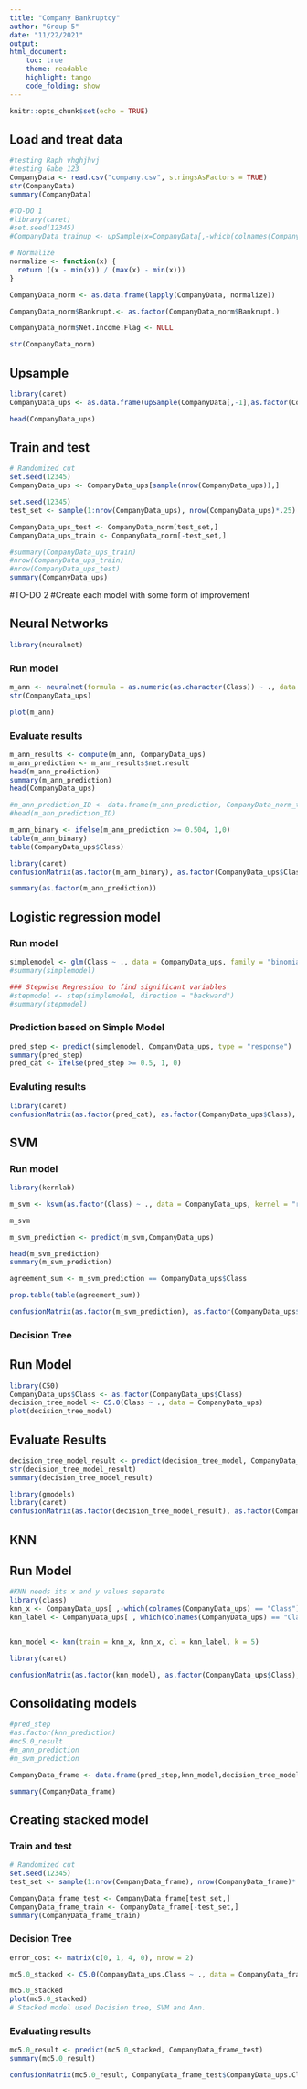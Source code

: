 ```yaml
---
title: "Company Bankruptcy"
author: "Group 5"
date: "11/22/2021"
output: 
html_document:
    toc: true
    theme: readable
    highlight: tango
    code_folding: show
---
```


```r
knitr::opts_chunk$set(echo = TRUE)
```
## Load and treat data
```r

#testing Raph vhghjhvj
#testing Gabe 123
CompanyData <- read.csv("company.csv", stringsAsFactors = TRUE)
str(CompanyData)
summary(CompanyData)

#TO-DO 1
#library(caret)
#set.seed(12345)
#CompanyData_trainup <- upSample(x=CompanyData[,-which(colnames(CompanyData)=="Bankrupt.")], y=CompanyData$Bankrupt.)

# Normalize
normalize <- function(x) {
  return ((x - min(x)) / (max(x) - min(x)))
}

CompanyData_norm <- as.data.frame(lapply(CompanyData, normalize))

CompanyData_norm$Bankrupt.<- as.factor(CompanyData_norm$Bankrupt.)

CompanyData_norm$Net.Income.Flag <- NULL

str(CompanyData_norm)


```

## Upsample

```r
library(caret)
CompanyData_ups <- as.data.frame(upSample(CompanyData[,-1],as.factor(CompanyData_norm$Bankrupt.)))

head(CompanyData_ups)

```
## Train and test
```r
# Randomized cut
set.seed(12345)
CompanyData_ups <- CompanyData_ups[sample(nrow(CompanyData_ups)),]

set.seed(12345)
test_set <- sample(1:nrow(CompanyData_ups), nrow(CompanyData_ups)*.25) 

CompanyData_ups_test <- CompanyData_norm[test_set,]
CompanyData_ups_train <- CompanyData_norm[-test_set,]

#summary(CompanyData_ups_train)
#nrow(CompanyData_ups_train)
#nrow(CompanyData_ups_test)
summary(CompanyData_ups)
```
#TO-DO 2
#Create each model with some form of improvement

## Neural Networks
```r
library(neuralnet)
```
### Run model

```r
m_ann <- neuralnet(formula = as.numeric(as.character(Class)) ~ ., data = CompanyData_ups, hidden = 3,stepmax = 1e8)
str(CompanyData_ups)
```
```r
plot(m_ann)
```
### Evaluate results
```r

m_ann_results <- compute(m_ann, CompanyData_ups)
m_ann_prediction <- m_ann_results$net.result
head(m_ann_prediction)
summary(m_ann_prediction)
head(CompanyData_ups)

#m_ann_prediction_ID <- data.frame(m_ann_prediction, CompanyData_norm_test$ID)
#head(m_ann_prediction_ID)

m_ann_binary <- ifelse(m_ann_prediction >= 0.504, 1,0)
table(m_ann_binary)
table(CompanyData_ups$Class)

library(caret)
confusionMatrix(as.factor(m_ann_binary), as.factor(CompanyData_ups$Class), positive = "1")

summary(as.factor(m_ann_prediction))

```


## Logistic regression model
### Run model

```r

simplemodel <- glm(Class ~ ., data = CompanyData_ups, family = "binomial", maxit = 1e8)
#summary(simplemodel)

```

```r
### Stepwise Regression to find significant variables
#stepmodel <- step(simplemodel, direction = "backward")
#summary(stepmodel)
```

### Prediction based on Simple Model

```r
pred_step <- predict(simplemodel, CompanyData_ups, type = "response")
summary(pred_step)
pred_cat <- ifelse(pred_step >= 0.5, 1, 0)

```

### Evaluting results

```r
library(caret)
confusionMatrix(as.factor(pred_cat), as.factor(CompanyData_ups$Class), positive = "1")
```
## SVM
### Run model
```r
library(kernlab)
```
```r
m_svm <- ksvm(as.factor(Class) ~ ., data = CompanyData_ups, kernel = "rbfdot")

m_svm

```
```r

m_svm_prediction <- predict(m_svm,CompanyData_ups)

head(m_svm_prediction)
summary(m_svm_prediction)

agreement_sum <- m_svm_prediction == CompanyData_ups$Class

prop.table(table(agreement_sum))

confusionMatrix(as.factor(m_svm_prediction), as.factor(CompanyData_ups$Class), positive = "1")


```

### Decision Tree 
## Run Model
```r
library(C50)
CompanyData_ups$Class <- as.factor(CompanyData_ups$Class)
decision_tree_model <- C5.0(Class ~ ., data = CompanyData_ups)
plot(decision_tree_model)
```

## Evaluate Results
```r
decision_tree_model_result <- predict(decision_tree_model, CompanyData_ups)
str(decision_tree_model_result)
summary(decision_tree_model_result)

library(gmodels)
library(caret)
confusionMatrix(as.factor(decision_tree_model_result), as.factor(CompanyData_ups$Class), positive = '1')
```

## KNN 
## Run Model
```r
#KNN needs its x and y values separate
library(class)
knn_x <- CompanyData_ups[ ,-which(colnames(CompanyData_ups) == "Class")]
knn_label <- CompanyData_ups[ , which(colnames(CompanyData_ups) == "Class")]


knn_model <- knn(train = knn_x, knn_x, cl = knn_label, k = 5)

library(caret)

confusionMatrix(as.factor(knn_model), as.factor(CompanyData_ups$Class), positive = '1')
```

## Consolidating models
```r

#pred_step
#as.factor(knn_prediction)
#mc5.0_result
#m_ann_prediction
#m_svm_prediction

CompanyData_frame <- data.frame(pred_step,knn_model,decision_tree_model_result,m_ann_prediction,m_svm_prediction,CompanyData_ups$Class)

summary(CompanyData_frame)
```
## Creating stacked model
### Train and test
```r
# Randomized cut
set.seed(12345)
test_set <- sample(1:nrow(CompanyData_frame), nrow(CompanyData_frame)*.25) 

CompanyData_frame_test <- CompanyData_frame[test_set,]
CompanyData_frame_train <- CompanyData_frame[-test_set,]
summary(CompanyData_frame_train)
```
### Decision Tree
```r
error_cost <- matrix(c(0, 1, 4, 0), nrow = 2)

mc5.0_stacked <- C5.0(CompanyData_ups.Class ~ ., data = CompanyData_frame_train, cost = error_cost)

mc5.0_stacked
plot(mc5.0_stacked)
# Stacked model used Decision tree, SVM and Ann.

```

### Evaluating results
```r
mc5.0_result <- predict(mc5.0_stacked, CompanyData_frame_test)
summary(mc5.0_result)

confusionMatrix(mc5.0_result, CompanyData_frame_test$CompanyData_ups.Class, positive = "1")

```